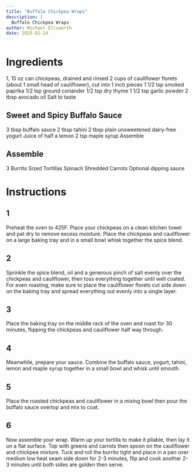 ```yaml
---
title: "Buffalo Chickpea Wraps"
description: |
  Buffalo Chickpea Wraps
author: Michael Ellsworth
date: 2025-02-24
---
```


# Ingredients
1, 15 oz can chickpeas, drained and rinsed
2 cups of cauliflower florets (about 1 small head of cauliflower), cut into 1 inch pieces
1 1/2 tsp smoked paprika
1/2 tsp ground coriander
1/2 tsp dry thyme
1 1/2 tsp garlic powder
2 tbsp avocado oil
Salt to taste

## Sweet and Spicy Buffalo Sauce

3 tbsp buffalo sauce
2 tbsp tahini
2 tbsp plain unsweetened dairy-free yogurt
Juice of half a lemon
2 tsp maple syrup
Assemble

## Assemble
3 Burrito Sized Tortillas
Spinach
Shredded Carrots
Optional dipping sauce

# Instructions
## 1
Preheat the oven to 425F. Place your chickpeas on a clean kitchen towel and pat dry to remove excess moisture. Place the chickpeas and cauliflower on a large baking tray and in a small bowl whisk together the spice blend.

## 2
Sprinkle the spice blend, oil and a generous pinch of salt evenly over the chickpeas and cauliflower, then toss everything together until well coated. For even roasting, make sure to place the cauliflower florets cut side down on the baking tray and spread everything out evenly into a single layer.

## 3 
Place the baking tray on the middle rack of the oven and roast for 30 minutes, flipping the chickpeas and cauliflower half way through.

## 4
Meanwhile, prepare your sauce. Combine the buffalo sauce, yogurt, tahini, lemon and maple syrup together in a small bowl and whisk until smooth.

## 5
Place the roasted chickpeas and cauliflower in a mixing bowl then pour the buffalo sauce overtop and mix to coat.

## 6
Now assemble your wrap. Warm up your tortilla to make it pliable, then lay it on a flat surface. Top with greens and carrots then spoon on the cauliflower and chickpea mixture. Tuck and roll the burrito tight and place in a pan over medium low heat seam side down for 2-3 minutes, flip and cook another 2-3 minutes until both sides are golden then serve.
